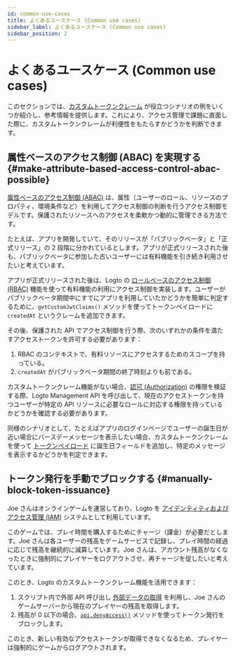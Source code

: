 ```yaml
---
id: common-use-cases
title: よくあるユースケース (Common use cases)
sidebar_label: よくあるユースケース (Common use cases)
sidebar_position: 2
---
```


# よくあるユースケース (Common use cases)

このセクションでは、[カスタムトークンクレーム](/developers/custom-token-claims) が役立つシナリオの例をいくつか紹介し、参考情報を提供します。これにより、アクセス管理で課題に直面した際に、カスタムトークンクレームが利便性をもたらすかどうかを判断できます。

## 属性ベースのアクセス制御 (ABAC) を実現する \{#make-attribute-based-access-control-abac-possible}

[属性ベースのアクセス制御 (ABAC)](https://auth.wiki/abac) は、属性（ユーザーのロール、リソースのプロパティ、環境条件など）を利用してアクセス制御の判断を行うアクセス制御モデルです。保護されたリソースへのアクセスを柔軟かつ動的に管理できる方法です。

たとえば、アプリを開発していて、そのリリースが「パブリックベータ」と「正式リリース」の 2 段階に分かれているとします。アプリが正式リリースされた後も、パブリックベータに参加した古いユーザーには有料機能を引き続き利用させたいと考えています。

アプリが正式リリースされた後は、Logto の [ロールベースのアクセス制御 (RBAC)](/authorization/role-based-access-control) 機能を使って有料機能の利用にアクセス制御を実装します。ユーザーがパブリックベータ期間中にすでにアプリを利用していたかどうかを簡単に判定するために、`getCustomJwtClaims()` メソッドを使ってトークンペイロードに `createdAt` というクレームを追加できます。

その後、保護された API でアクセス制御を行う際、次のいずれかの条件を満たすアクセストークンを許可する必要があります：

1. RBAC のコンテキストで、有料リソースにアクセスするためのスコープを持っている。
2. `createdAt` がパブリックベータ期間の終了時刻よりも前である。

カスタムトークンクレーム機能がない場合、[認可 (Authorization)](/authorization) の権限を検証する際、Logto Management API を呼び出して、現在のアクセストークンを持つユーザーが特定の API リソースに必要なロールに対応する権限を持っているかどうかを確認する必要があります。

同様のシナリオとして、たとえばアプリのログインページでユーザーの誕生日が近い場合にバースデーメッセージを表示したい場合、カスタムトークンクレームを使って [トークンペイロード](/user-management/personal-access-token#example-token-exchange) に誕生日フィールドを追加し、特定のメッセージを表示するかどうかを判定できます。

## トークン発行を手動でブロックする \{#manually-block-token-issuance}

Joe さんはオンラインゲームを運営しており、Logto を [アイデンティティおよびアクセス管理 (IAM)](https://auth.wiki/iam) システムとして利用しています。

このゲームでは、プレイ時間を購入するためにチャージ（課金）が必要だとします。Joe さんは各ユーザーの残高をゲームサービスで記録し、プレイ時間の経過に応じて残高を継続的に減算しています。Joe さんは、アカウント残高がなくなったときに強制的にプレイヤーをログアウトさせ、再チャージを促したいと考えています。

このとき、Logto のカスタムトークンクレーム機能を活用できます：

1. スクリプト内で外部 API 呼び出し [外部データの取得](/developers/custom-token-claims/create-script/#step-3-fetch-external-data) を利用し、Joe さんのゲームサーバーから現在のプレイヤーの残高を取得します。
2. 残高が 0 以下の場合、[`api.denyAccess()`](/developers/custom-token-claims/create-script/#api) メソッドを使ってトークン発行をブロックします。

このとき、新しい有効なアクセストークンが取得できなくなるため、プレイヤーは強制的にゲームからログアウトされます。
